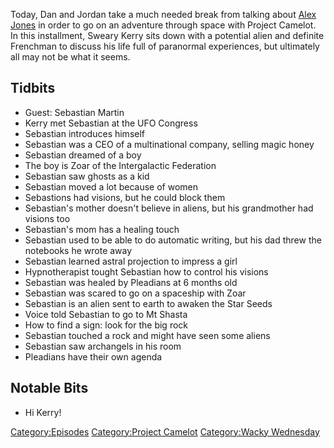 {{DEFAULTSORT:
    #_EPISODE_0260:Aliens Need Editors
}}{{Episode
    | title           = Aliens Need Editors
    | caption         = Listen to this episode on [https://knowledgefight.libsyn.com/knowledge-fight-aliens-need-editors Libsyn] [https://open.spotify.com/episode/7dfezfaamzb2y1sNhATzsV Spotify], Read the [[Transcript/260: Aliens Need Editors|Unofficial Transcript]]
    | episodeNumber   = 260
    | length          = 01:48:06
    | airDate         = February 2, 2019
    | episodeType     = [[:Category:Project Camelot|Project Camelot]], [[:Category:Wacky Wednesday|Wacky Wednesday]]
    | appearance      = [[Kerry Cassidy]], [[Sebastian Martin]], [[Zoar]]
    | oocDrop         = Putting aliens on a pedistal is a problem
    | previousEpisode = [[259: January 27-29, 2019]]
    | nextEpisode     = [[261: February 5-6, 2019]]
}}

{{Stub}}

Today, Dan and Jordan take a much needed break from talking about [[Alex Jones]] in order to go on an adventure through space with Project Camelot. In this installment, Sweary Kerry sits down with a potential alien and definite Frenchman to discuss his life full of paranormal experiences, but ultimately all may not be what it seems.

==Tidbits==

*Guest: Sebastian Martin
*Kerry met Sebastian at the UFO Congress
*Sebastian introduces himself
*Sebastian was a CEO of a multinational company, selling magic honey
*Sebastian dreamed of a boy
*The boy is Zoar of the Intergalactic Federation
*Sebastian saw ghosts as a kid
*Sebastian moved a lot because of women
*Sebastions had visions, but he could block them
*Sebastian's mother doesn't believe in aliens, but his grandmother had visions too
*Sebastian's mom has a healing touch
*Sebastian used to be able to do automatic writing, but his dad threw the notebooks he wrote away
*Sebastian learned astral projection to impress a girl
*Hypnotherapist tought Sebastian how to control his visions
*Sebastian was healed by Pleadians at 6 months old
*Sebastian was scared to go on a spaceship with Zoar
*Sebastian is an alien sent to earth to awaken the Star Seeds
*Voice told Sebastian to go to Mt Shasta
*How to find a sign: look for the big rock
*Sebastian touched a rock and might have seen some aliens
*Sebastian saw archangels in his room
*Pleadians have their own agenda

==Notable Bits==

*Hi Kerry!

[[Category:Episodes]]
[[Category:Project Camelot]]
[[Category:Wacky Wednesday]]
